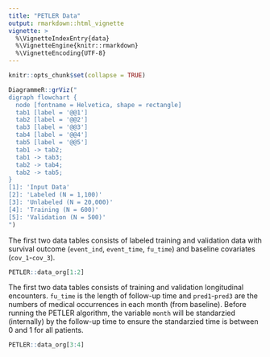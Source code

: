 ```yaml
---
title: "PETLER Data"
output: rmarkdown::html_vignette
vignette: >
  %\VignetteIndexEntry{data}
  %\VignetteEngine{knitr::rmarkdown}
  %\VignetteEncoding{UTF-8}
---
```


```r
knitr::opts_chunk$set(collapse = TRUE)
```

```r
DiagrammeR::grViz("
digraph flowchart {
  node [fontname = Helvetica, shape = rectangle]        
  tab1 [label = '@@1']
  tab2 [label = '@@2']
  tab3 [label = '@@3']
  tab4 [label = '@@4']
  tab5 [label = '@@5']
  tab1 -> tab2;
  tab1 -> tab3;
  tab2 -> tab4;
  tab2 -> tab5;
}
[1]: 'Input Data'
[2]: 'Labeled (N = 1,100)'
[3]: 'Unlabeled (N = 20,000)'
[4]: 'Training (N = 600)'
[5]: 'Validation (N = 500)'
")
```

The first two data tables consists of labeled training and validation data with survival outcome (`event_ind`, `event_time`, `fu_time`) and baseline covariates (`cov_1`-`cov_3`).

```r
PETLER::data_org[1:2]
```

The first two data tables consists of training and validation longitudinal encounters. `fu_time` is the length of follow-up time and `pred1`-`pred3` are the numbers of medical occurrences in each month (from baseline). Before running the PETLER algorithm, the variable `month` will be standarzied (internally) by the follow-up time to ensure the standarzied time is between 0 and 1 for all patients. 

```r
PETLER::data_org[3:4]
```
